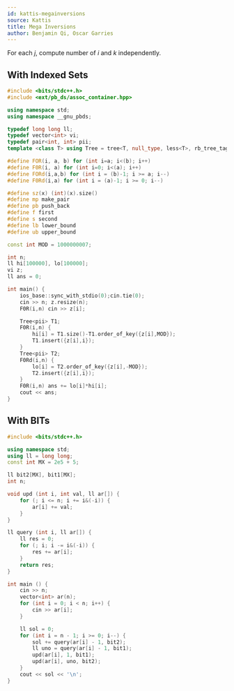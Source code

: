 ---
id: kattis-megainversions
source: Kattis
title: Mega Inversions
author: Benjamin Qi, Oscar Garries
---

For each $j$, compute number of $i$ and $k$ independently.

## With Indexed Sets

```cpp
#include <bits/stdc++.h>
#include <ext/pb_ds/assoc_container.hpp>

using namespace std;
using namespace __gnu_pbds;

typedef long long ll;
typedef vector<int> vi;
typedef pair<int, int> pii;
template <class T> using Tree = tree<T, null_type, less<T>, rb_tree_tag,tree_order_statistics_node_update>;

#define FOR(i, a, b) for (int i=a; i<(b); i++)
#define F0R(i, a) for (int i=0; i<(a); i++)
#define FORd(i,a,b) for (int i = (b)-1; i >= a; i--)
#define F0Rd(i,a) for (int i = (a)-1; i >= 0; i--)

#define sz(x) (int)(x).size()
#define mp make_pair
#define pb push_back
#define f first
#define s second
#define lb lower_bound
#define ub upper_bound

const int MOD = 1000000007;

int n;
ll hi[100000], lo[100000];
vi z;
ll ans = 0;

int main() {
	ios_base::sync_with_stdio(0);cin.tie(0);
	cin >> n; z.resize(n);
	F0R(i,n) cin >> z[i];

	Tree<pii> T1;
	F0R(i,n) {
		hi[i] = T1.size()-T1.order_of_key({z[i],MOD});
		T1.insert({z[i],i});
	}
	Tree<pii> T2;
	F0Rd(i,n) {
		lo[i] = T2.order_of_key({z[i],-MOD});
		T2.insert({z[i],i});
	}
	F0R(i,n) ans += lo[i]*hi[i];
	cout << ans;
}
```

## With BITs

```cpp
#include <bits/stdc++.h>

using namespace std;
using ll = long long;
const int MX = 2e5 + 5;

ll bit2[MX], bit1[MX];
int n;

void upd (int i, int val, ll ar[]) {
	for (; i <= n; i += i&(-i)) {
		ar[i] += val;
	}
}

ll query (int i, ll ar[]) {
	ll res = 0;
	for (; i; i -= i&(-i)) {
		res += ar[i];
	}
	return res;
}

int main () {
	cin >> n;
	vector<int> ar(n);
	for (int i = 0; i < n; i++) {
		cin >> ar[i];
	}

	ll sol = 0;
	for (int i = n - 1; i >= 0; i--) {
		sol += query(ar[i] - 1, bit2);
		ll uno = query(ar[i] - 1, bit1);
		upd(ar[i], 1, bit1);
		upd(ar[i], uno, bit2);
	}
	cout << sol << '\n';
}
```
